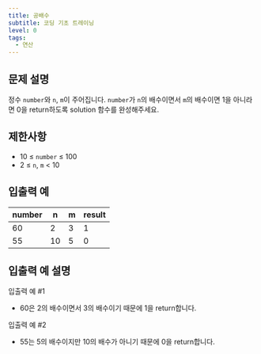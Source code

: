 ```yaml
---
title: 공배수
subtitle: 코딩 기초 트레이닝
level: 0
tags:
  - 연산
---
```


## 문제 설명

정수 `number`와 `n`, `m`이 주어집니다. `number`가 `n`의 배수이면서 `m`의 배수이면 1을 아니라면 0을 return하도록 solution 함수를 완성해주세요.

## 제한사항

- 10 ≤ `number` ≤ 100
- 2 ≤ `n`, `m` < 10

## 입출력 예

| number | n   | m   | result |
| ------ | --- | --- | ------ |
| 60     | 2   | 3   | 1      |
| 55     | 10  | 5   | 0      |

## 입출력 예 설명

입출력 예 #1

- 60은 2의 배수이면서 3의 배수이기 때문에 1을 return합니다.

입출력 예 #2

- 55는 5의 배수이지만 10의 배수가 아니기 때문에 0을 return합니다.
